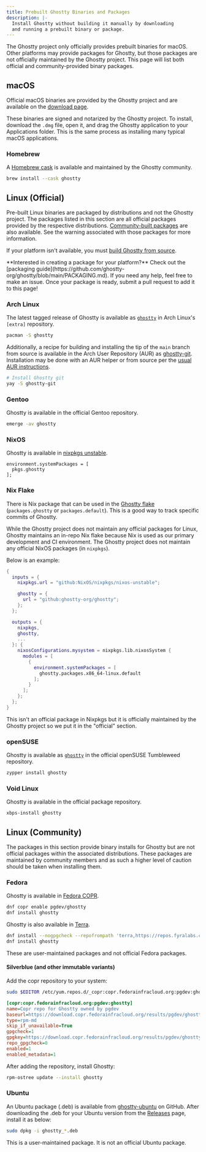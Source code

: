 ```yaml
---
title: Prebuilt Ghostty Binaries and Packages
description: |-
  Install Ghostty without building it manually by downloading
  and running a prebuilt binary or package.
---
```


The Ghostty project only officially provides prebuilt binaries
for macOS. Other platforms may provide packages for Ghostty,
but those packages are not officially maintained by the Ghostty project.
This page will list both official and community-provided binary packages.

## macOS

Official macOS binaries are provided by the Ghostty project and
are available on the [download page](/download).

These binaries are signed and notarized by the Ghostty project.
To install, download the `.dmg` file, open it, and drag the
Ghostty application to your Applications folder. This is the same
process as installing many typical macOS applications.

### Homebrew

A [Homebrew cask](https://formulae.brew.sh/cask/ghostty) is available and maintained by the Ghostty community.

```sh
brew install --cask ghostty
```

## Linux (Official)

Pre-built Linux binaries are packaged by distributions and not the
Ghostty project. The packages listed in this section are all official
packages provided by the respective distributions.
[Community-built packages](#linux-(community)) are also available. See
the warning associated with those packages for more information.

If your platform isn't available, you must
[build Ghostty from source](/docs/install/build).

<Tip>
  **Interested in creating a package for your platform?** Check out the
  [packaging
  guide](https://github.com/ghostty-org/ghostty/blob/main/PACKAGING.md). If you
  need any help, feel free to make an issue. Once your package is ready, submit
  a pull request to add it to this page!
</Tip>

### Arch Linux

The latest tagged release of Ghostty is available as
[`ghostty`](https://archlinux.org/packages/extra/x86_64/ghostty/)
in Arch Linux's `[extra]` repository.

```sh
pacman -S ghostty
```

Additionally, a recipe for building and installing the tip of the `main`
branch from source is available in the Arch User Repository (AUR) as
[ghostty-git](https://aur.archlinux.org/packages/ghostty-git).
Installation may be done with an AUR helper or from source per the
[usual AUR instructions](https://wiki.archlinux.org/title/Arch_User_Repository#Installing_and_upgrading_packages).

```sh
# Install Ghostty git
yay -S ghostty-git
```

### Gentoo

Ghostty is available in the official Gentoo repository.

```sh
emerge -av ghostty
```

### NixOS

Ghostty is available in [nixpkgs unstable](https://search.nixos.org/packages?channel=unstable&from=0&size=50&sort=relevance&type=packages&query=ghostty).

```
environment.systemPackages = [
  pkgs.ghostty
];
```

### Nix Flake

There is Nix package that can be used in the
[Ghostty flake](https://github.com/ghostty-org/ghostty/blob/main/flake.nix)
(`packages.ghostty` or `packages.default`). This is a good way
to track specific commits of Ghostty.

While the Ghostty project does not maintain any official packages for
Linux, Ghostty maintains an in-repo Nix flake because Nix is used as
our primary development and CI environment. The Ghostty project does
not maintain any official NixOS packages (in `nixpkgs`).

Below is an example:

```nix
{
  inputs = {
    nixpkgs.url = "github:NixOS/nixpkgs/nixos-unstable";

    ghostty = {
      url = "github:ghostty-org/ghostty";
    };
  };

  outputs = {
    nixpkgs,
    ghostty,
    ...
  }: {
    nixosConfigurations.mysystem = nixpkgs.lib.nixosSystem {
      modules = [
        {
          environment.systemPackages = [
            ghostty.packages.x86_64-linux.default
          ];
        }
      ];
    };
  };
}
```

<Note>
This isn't an official package in Nixpkgs but it is officially maintained
by the Ghostty project so we put it in the "official" section.
</Note>


### openSUSE

Ghostty is available as [`ghostty`](https://software.opensuse.org/package/ghostty) in the official openSUSE Tumbleweed repository.

```sh
zypper install ghostty
```

### Void Linux

Ghostty is available in the official package repository.

```sh
xbps-install ghostty
```

## Linux (Community)

The packages in this section provide binary installs for Ghostty but
are not official packages within the associated distributions. These
packages are maintained by community members and as such a higher level
of caution should be taken when installing them.

### Fedora

Ghostty is available in [Fedora COPR](https://copr.fedorainfracloud.org/coprs/pgdev/ghostty/).

```sh
dnf copr enable pgdev/ghostty
dnf install ghostty
```

Ghostty is also available in [Terra](https://terra.fyralabs.com/).

 ```sh
 dnf install --nogpgcheck --repofrompath 'terra,https://repos.fyralabs.com/terra$releasever' terra-release
 dnf install ghostty
 ```

<Warning>
These are user-maintained packages and not official Fedora packages.
</Warning>

#### Silverblue (and other immutable variants)

Add the copr repository to your system:

```sh
sudo $EDITOR /etc/yum.repos.d/_copr:copr.fedorainfracloud.org:pgdev:ghostty.repo
```

```ini
[copr:copr.fedorainfracloud.org:pgdev:ghostty]
name=Copr repo for Ghostty owned by pgdev
baseurl=https://download.copr.fedorainfracloud.org/results/pgdev/ghostty/fedora-$releasever-$basearch/
type=rpm-md
skip_if_unavailable=True
gpgcheck=1
gpgkey=https://download.copr.fedorainfracloud.org/results/pgdev/ghostty/pubkey.gpg
repo_gpgcheck=0
enabled=1
enabled_metadata=1
```

After adding the repository, install Ghostty:

```sh
rpm-ostree update --install ghostty
```

### Ubuntu

An Ubuntu package (.deb) is available from
[ghostty-ubuntu](https://github.com/mkasberg/ghostty-ubuntu) on GitHub. After
downloading the .deb for your Ubuntu version from the
[Releases](https://github.com/mkasberg/ghostty-ubuntu/releases) page, install it
as below:

```sh
sudo dpkg -i ghostty_*.deb
```

<Warning>
This is a user-maintained package. It is not an official Ubuntu package.
</Warning>
